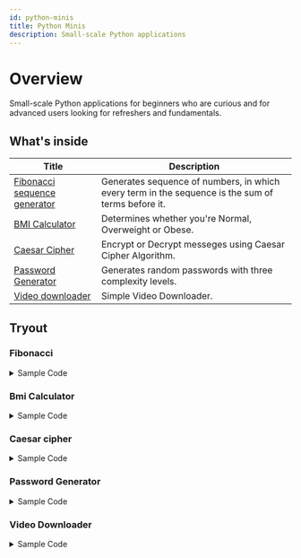 ```yaml
---
id: python-minis
title: Python Minis
description: Small-scale Python applications
---
```


# Overview

Small-scale Python applications for beginners who are curious and for advanced users looking for refreshers and fundamentals.

## What's inside

| Title                        | Description                                                                                       |
| ---------------------------- | ------------------------------------------------------------------------------------------------- |
| [Fibonacci sequence generator](#fibonacci) | Generates sequence of numbers, in which every term in the sequence is the sum of terms before it. |
| [BMI Calculator](#bmi-calculator)               | Determines whether you're Normal, Overweight or Obese.                                            |
| [Caesar Cipher](#caesar-cipher)                | Encrypt or Decrypt messeges using Caesar Cipher Algorithm.                                        |
| [Password Generator](#password-generator)           | Generates random passwords with three complexity levels.                                          |
| [Video downloader](#video-downloader)             | Simple Video Downloader.                                                                          |


## Tryout

### Fibonacci

<details>
<summary>Sample Code</summary>

```py
import os

class Fibonacci:
    def __init__(self) -> None:
        self.sequence = [0, 1]

    def get(self, index: int):
        """
        Get Fibonacci sequence up to the specified index.

        >>> Fibonacci().get(10)
        [0, 1, 1, 2, 3, 5, 8, 13, 21, 34]
        >>> Fibonacci().get(5)
        [0, 1, 1, 2, 3]
        """
        difference = index - len(self.sequence) + 2
        if difference > 0:
            self.sequence.extend(self.sequence[-1] + self.sequence[-2] for _ in range(difference))
        return self.sequence[:index]

def clear_console():
    os.system('cls' if os.name == 'nt' else 'clear')

def main():
    clear_console()
    app_name = "Fibonacci Sequence Generator"
    msg = "(To exit, enter 'exit' or press Ctrl-C)"
    print(f'{"-" * 48}\n{" " * 10}{app_name}\n{" " * 5}{msg}{" " * 12}\n{"-" * 48}')

    fibonacci = Fibonacci()

    while True:
        print()
        prompt = input(">> ").lower()

        if prompt in {"exit", "quit"}:
            break

        try:
            index = int(prompt)
        except ValueError:
            print("Enter a number or 'exit'")
            continue

        print(*fibonacci.get(index), sep=', ')

if __name__ == "__main__":
    main()
```

</details>


### Bmi Calculator

<details>
<summary>Sample Code</summary>

```py
import os
import sys

def get_float_input(prompt):
    while True:
        try:
            value = float(input(prompt))
            return value
        except ValueError:
            print('Invalid input. Please enter a valid number.\n')

def calculate_bmi():
    height = get_float_input('Your height in meters (ex. 1.73): ')
    weight = get_float_input('Your weight in kilograms (ex. 75): ')

    bmi = weight / (height ** 2)
    bmi = round(bmi, 2)

    normal_bmi_range = 'Normal BMI is from 18.50 to 24.90.'

    if bmi < 18.5:
        classification = 'SEVERELY UNDERWEIGHT'
    elif 18.5 <= bmi <= 24.9:
        classification = 'NORMAL'
    elif 25 <= bmi <= 29.9:
        classification = 'OVERWEIGHT'
    elif 30 <= bmi <= 34.9:
        classification = 'SEVERELY OVERWEIGHT'
    elif 35 <= bmi <= 39.9:
        classification = 'OBESE'
    else:
        classification = 'SEVERELY OBESE'

    print(f'\nYour BODY MASS INDEX is {bmi:0.2f} and classified as {classification}.')
    
    if 18.5 <= bmi <= 24.9:
        print(normal_bmi_range)

def main():
    os.system('cls' if os.name == 'nt' else 'clear')
    app_name = 'BMI Calculator'
    print(f'{"-" * 40}\n{" " * 8}{app_name}{" " * 8}\n{"-" * 40}')
    calculate_bmi()

    while True:
        response = input('\nDo you want to continue? (Y/N) ')
        if response.lower() == 'y':
            main()
        elif response.lower() == 'n':
            print('\nThank you and have a great day.\n')
            sys.exit()
        else:
            print('\nError: Please select Y or N.\n')

if __name__ == '__main__':
    main()
```

</details>


### Caesar cipher

<details>
<summary>Sample Code</summary>

```py
import os
import sys

def caesar_cipher(message, shift, encrypt=True):
    result = ''
    for char in message:
        if char.isalpha():
            ascii_offset = ord('A') if char.isupper() else ord('a')
            if encrypt:
                shifted_char = chr((ord(char) - ascii_offset + shift) % 26 + ascii_offset)
            else:
                shifted_char = chr((ord(char) - ascii_offset - shift) % 26 + ascii_offset)
            result += shifted_char
        else:
            result += char
    return result

def user_input():
    choice = input('Encrypt [E] or Decrypt [D]: ').upper()
    if choice == 'E':
        plain_message = input('Message you want to encrypt: ')
        shift = int(input('Enter shift value (1-25): '))
        encrypted_message = caesar_cipher(plain_message, shift)
        print('\nYour encrypted message: ', encrypted_message)
    elif choice == 'D':
        encrypted_message = input('Message you want to decrypt: ')
        shift = int(input('Enter shift value (1-25): '))
        decrypted_message = caesar_cipher(encrypted_message, shift, encrypt=False)
        print('\nYour decrypted message: ', decrypted_message)
    else:
        print('\nInvalid choice. Please select either Encrypt (E) or Decrypt (D).\n')
        user_input()

def main():
    os.system('cls' if os.name == 'nt' else 'clear')
    app_name = 'Caesar Cipher'
    print(f'{"-" * 48}\n{" " * 14}{app_name}{" " * 14}\n{"-" * 48}')
    user_input()

    while True:
        print('\nEncrypt/Decrypt another message? (Y/N): ', end='')
        check = input()
        if check == 'y' or check == 'Y':
            main()
        elif check == 'n' or check == 'N':
            print('\nThanks for using the tool. Have a great day!\n')
            sys.exit()
        else:
            print('\nPlease select Y or N.')
            continue

if __name__ == '__main__':
    main()
```
</details>





### Password Generator

<details>
<summary>Sample Code</summary>

```py
import os
import sys
import random
import string

def generate_password(complexity,length):
    while True:
        
        if complexity == '1': # weak
            characters = string.ascii_letters
        elif complexity == '2': # medium
            characters = string.ascii_letters + string.digits
        elif complexity == '3': # strong
            characters = string.ascii_letters + string.digits + string.punctuation
        elif complexity == '4':
            print('\nThank you and have a great day!\n')
            sys.exit()
        else:
            
            print('\nError: Invalid Choice.')
            break

        password = ''.join(random.choice(characters) for _ in range(length))
        return password

def user_input():
    while True:
        try:
            length = int(input("\nEnter password length (min. 8 max. 64): "))
            break
        except ValueError:
            print('\nError: Password length must be a number.\n')
            return
    
    if length <= 7 or length >= 65:
        print('\nError: Invalid range.\n')
        return

    print("Select complexity level:")
    print("[1] Weak")
    print("[2] Medium")
    print("[3] Strong")
    print("[4] Quit")
    choice_complexity = input('Your choice: ')
    
    if choice_complexity not in ("1","2","3","4"):
        pass
        
    password = generate_password(length=length, complexity=choice_complexity)
    if password is None:
        print('')
    else:
        print('\nYour password is:',(password))
        print()

def main():
    os.system('cls' if os.name == 'nt' else 'clear')
    app_name = 'Password Generator'
    print(f'{"-" * 48}\n{" " * 12}{app_name}{" " * 12}\n{"-" * 48}')
    user_input()

    while True:
        response = input('Do you want to continue? (Y/N) ')
        if response == 'y' or response == 'Y':
            main()
        elif response == 'n' or response == 'N':
            print('\nThank you and have a great day!\n')
            sys.exit()
        else:
            print('\nError: Please select Y or N.\n')
            continue

if __name__ == '__main__':
    main()
```

</details>


### Video Downloader

<details>
<summary>Sample Code</summary>

```py
import os
import sys
import re
import yt_dlp

def video_downloader():
    url_pattern = re.compile(r'^https?://[^\s/$.?#].[^\s]*$')

    while True:
        video_url = input("Video URL: ")

        if url_pattern.match(video_url):
            break
        else:
            print('\nError: Invalid URL Format')

    try:
        os.makedirs('downloads', exist_ok=True)
    except OSError:
        print("Error creating the 'downloads' directory.")
        sys.exit()

    ydl_opts = {'outtmpl': 'downloads/' + '%(title)s.%(ext)s'}

    with yt_dlp.YoutubeDL(ydl_opts) as ydl:
        ydl.download([video_url])

def main():
    os.system('cls' if os.name == 'nt' else 'clear')
    app_name = 'Video Downloader'
    print(f'{"-" * 48}\n{" " * 12}{app_name}{" " * 12}\n{"-" * 48}')
    video_downloader()

    while True:
        response = input('\nDo you want to continue? (Y/N) ')
        if response.lower() == 'y':
            main()
        elif response.lower() == 'n':
            print('\nThank you and have a great day.\n')
            sys.exit()
        else:
            print('\nError: Please select Y or N.\n')

if __name__ == '__main__':
    main()

```

</details>


<!-- <details>
<summary>Sample Code</summary>

</details> -->